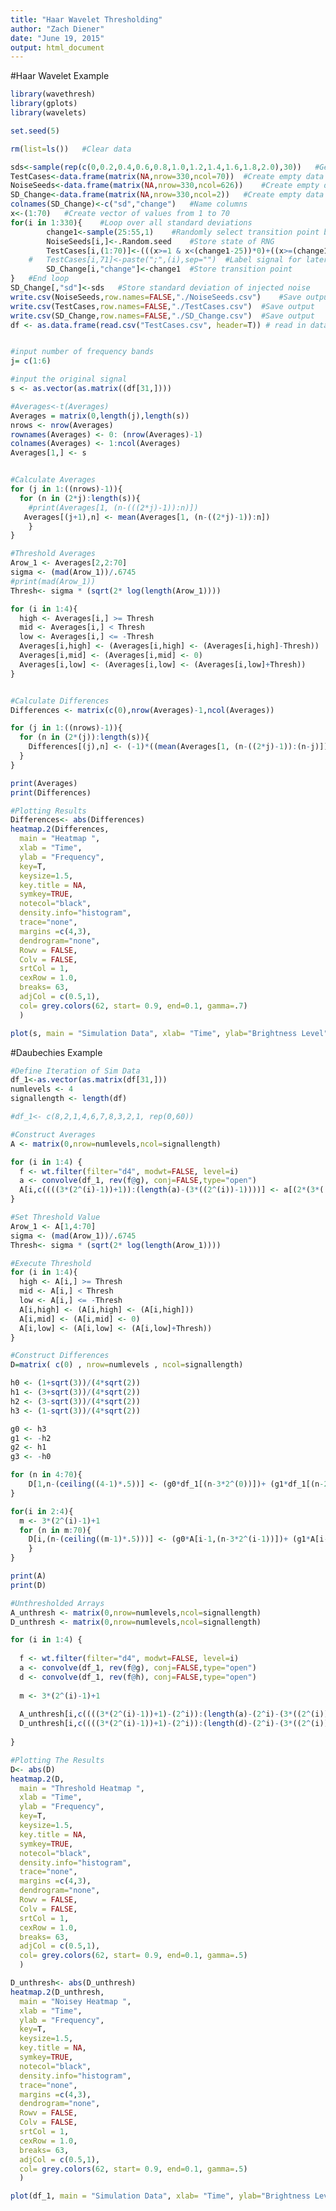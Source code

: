 ```yaml
---
title: "Haar Wavelet Thresholding"
author: "Zach Diener"
date: "June 19, 2015"
output: html_document
---
```

#Haar Wavelet Example
```r
library(wavethresh) 
library(gplots)
library(wavelets)

set.seed(5)

rm(list=ls())	#Clear data

sds<-sample(rep(c(0,0.2,0.4,0.6,0.8,1.0,1.2,1.4,1.6,1.8,2.0),30))	#Generate random list of standard deviations
TestCases<-data.frame(matrix(NA,nrow=330,ncol=70))	#Create empty data frame to store simulated signals
NoiseSeeds<-data.frame(matrix(NA,nrow=330,ncol=626))	#Create empty data frame to store state of RNG before each injection of noise
SD_Change<-data.frame(matrix(NA,nrow=330,ncol=2))	#Create empty data frame to store standard deviations and transition points
colnames(SD_Change)<-c("sd","change")	#Name columns 
x<-(1:70)	#Create vector of values from 1 to 70
for(i in 1:330){	#Loop over all standard deviations
		change1<-sample(25:55,1)	#Randomly select transition point between 25 and 55
		NoiseSeeds[i,]<-.Random.seed	#Store state of RNG
		TestCases[i,(1:70)]<-(((x>=1 & x<(change1-25))*0)+((x>=(change1-25) & x<(change1-10))*((0.02*x)+0.5-(0.02*change1)))+((x>=(change1-10) & x<(change1-6))*(x+10.3-change1))+((x>=(change1-6) & x<(change1))*(4.3))+((x>=(change1) & x<(change1+10))*((-0.5*x)+4.3+(0.5*change1)))+((x>=(change1+10) & x<=(change1+15))*((-0.25*x)+1.8+(0.25*change1)))+((x>(change1+15) & x<=1000)*(-1.95)))+rnorm(length(x),sd=sds[i])+20	#Inject noise into base signal and store
	#	TestCases[i,71]<-paste(";",(i),sep="")	#Label signal for later identification
		SD_Change[i,"change"]<-change1	#Store transition point
}	#End loop
SD_Change[,"sd"]<-sds	#Store standard deviation of injected noise
write.csv(NoiseSeeds,row.names=FALSE,"./NoiseSeeds.csv")	#Save output
write.csv(TestCases,row.names=FALSE,"./TestCases.csv")	#Save output
write.csv(SD_Change,row.names=FALSE,"./SD_Change.csv")	#Save output
df <- as.data.frame(read.csv("TestCases.csv", header=T)) # read in data frame


#input number of frequency bands
j= c(1:6)

#input the original signal 
s <- as.vector(as.matrix((df[31,])))

#Averages<-t(Averages)
Averages = matrix(0,length(j),length(s))
nrows <- nrow(Averages)
rownames(Averages) <- 0: (nrow(Averages)-1)
colnames(Averages) <- 1:ncol(Averages)
Averages[1,] <- s


#Calculate Averages
for (j in 1:((nrows)-1)){
  for (n in (2*j):length(s)){
    #print(Averages[1, (n-(((2*j)-1)):n)])
   Averages[(j+1),n] <- mean(Averages[1, (n-((2*j)-1)):n]) 
    }
}

#Threshold Averages
Arow_1 <- Averages[2,2:70]
sigma <- (mad(Arow_1))/.6745
#print(mad(Arow_1))
Thresh<- sigma * (sqrt(2* log(length(Arow_1))))

for (i in 1:4){
  high <- Averages[i,] >= Thresh
  mid <- Averages[i,] < Thresh
  low <- Averages[i,] <= -Thresh
  Averages[i,high] <- (Averages[i,high] <- (Averages[i,high]-Thresh))
  Averages[i,mid] <- (Averages[i,mid] <- 0)
  Averages[i,low] <- (Averages[i,low] <- (Averages[i,low]+Thresh))
}


#Calculate Differences
Differences <- matrix(c(0),nrow(Averages)-1,ncol(Averages))

for (j in 1:((nrows)-1)){
  for (n in (2*(j)):length(s)){
    Differences[(j),n] <- (-1)*((mean(Averages[1, (n-((2*j)-1)):(n-j)])-mean(Averages[1, (n-(j)+1):n]))/2)
  }
}

print(Averages)
print(Differences)

#Plotting Results 
Differences<- abs(Differences)
heatmap.2(Differences,
  main = "Heatmap ",
  xlab = "Time",
  ylab = "Frequency",
  key=T, 
  keysize=1.5, 
  key.title = NA,
  symkey=TRUE, 
  notecol="black",            
  density.info="histogram",     
  trace="none",               
  margins =c(4,3),            
  dendrogram="none",           
  Rowv = FALSE,
  Colv = FALSE,
  srtCol = 1,
  cexRow = 1.0,
  breaks= 63,
  adjCol = c(0.5,1),
  col= grey.colors(62, start= 0.9, end=0.1, gamma=.7)
  )

plot(s, main = "Simulation Data", xlab= "Time", ylab="Brightness Level", xlim=c(7,70), ylim= c(14,28),type = "l", col = "red")
```


#Daubechies Example
```r
#Define Iteration of Sim Data
df_1<-as.vector(as.matrix(df[31,]))
numlevels <- 4
signallength <- length(df)

#df_1<- c(8,2,1,4,6,7,8,3,2,1, rep(0,60))

#Construct Averages
A <- matrix(0,nrow=numlevels,ncol=signallength)

for (i in 1:4) {
  f <- wt.filter(filter="d4", modwt=FALSE, level=i)
  a <- convolve(df_1, rev(f@g), conj=FALSE,type="open")
  A[i,c((((3*(2^(i)-1))+1)):(length(a)-(3*((2^(i))-1))))] <- a[(2*(3*((2^(i))-1))+1) : (length(a))]
}

#Set Threshold Value
Arow_1 <- A[1,4:70]
sigma <- (mad(Arow_1))/.6745
Thresh<- sigma * (sqrt(2* log(length(Arow_1))))

#Execute Threshold
for (i in 1:4){
  high <- A[i,] >= Thresh
  mid <- A[i,] < Thresh
  low <- A[i,] <= -Thresh
  A[i,high] <- (A[i,high] <- (A[i,high]))
  A[i,mid] <- (A[i,mid] <- 0)
  A[i,low] <- (A[i,low] <- (A[i,low]+Thresh))
}

#Construct Differences
D=matrix( c(0) , nrow=numlevels , ncol=signallength)

h0 <- (1+sqrt(3))/(4*sqrt(2))
h1 <- (3+sqrt(3))/(4*sqrt(2))
h2 <- (3-sqrt(3))/(4*sqrt(2))
h3 <- (1-sqrt(3))/(4*sqrt(2))

g0 <- h3
g1 <- -h2
g2 <- h1
g3 <- -h0

for (n in 4:70){
    D[1,n-(ceiling((4-1)*.5))] <- (g0*df_1[(n-3*2^(0))])+ (g1*df_1[(n-2*2^(0))])+(g2*df_1[(n-2^(0))])+(g3*df_1[n])
}

for(i in 2:4){
  m <- 3*(2^(i)-1)+1
  for (n in m:70){
    D[i,(n-(ceiling((m-1)*.5)))] <- (g0*A[i-1,(n-3*2^(i-1))])+ (g1*A[i-1,(n-2*2^(i-1))])+(g2*A[i-1,(n-2^(i-1))])+(g3*A[i-1,n])
    }
}

print(A)
print(D)

#Unthresholded Arrays
A_unthresh <- matrix(0,nrow=numlevels,ncol=signallength)
D_unthresh <- matrix(0,nrow=numlevels,ncol=signallength)

for (i in 1:4) {
  
  f <- wt.filter(filter="d4", modwt=FALSE, level=i)
  a <- convolve(df_1, rev(f@g), conj=FALSE,type="open")
  d <- convolve(df_1, rev(f@h), conj=FALSE,type="open")
 
  m <- 3*(2^(i)-1)+1
  
  A_unthresh[i,c((((3*(2^(i)-1))+1)-(2^i)):(length(a)-(2^i)-(3*((2^(i))-1))))] <- a[(2*(3*((2^(i))-1))+1) : (length(a))]
  D_unthresh[i,c((((3*(2^(i)-1))+1)-(2^i)):(length(d)-(2^i)-(3*((2^(i))-1))))] <- d[(2*(3*((2^(i))-1))+1) : (length(d))]
   
}

#Plotting The Results
D<- abs(D)
heatmap.2(D,
  main = "Threshold Heatmap ",
  xlab = "Time",
  ylab = "Frequency",
  key=T, 
  keysize=1.5, 
  key.title = NA,
  symkey=TRUE, 
  notecol="black",            
  density.info="histogram",     
  trace="none",               
  margins =c(4,3),            
  dendrogram="none",           
  Rowv = FALSE,
  Colv = FALSE,
  srtCol = 1,
  cexRow = 1.0,
  breaks= 63,
  adjCol = c(0.5,1),
  col= grey.colors(62, start= 0.9, end=0.1, gamma=.5)
  )

D_unthresh<- abs(D_unthresh)
heatmap.2(D_unthresh,
  main = "Noisey Heatmap ",
  xlab = "Time",
  ylab = "Frequency",
  key=T, 
  keysize=1.5, 
  key.title = NA,
  symkey=TRUE, 
  notecol="black",            
  density.info="histogram",     
  trace="none",               
  margins =c(4,3),            
  dendrogram="none",           
  Rowv = FALSE,
  Colv = FALSE,
  srtCol = 1,
  cexRow = 1.0,
  breaks= 63,
  adjCol = c(0.5,1),
  col= grey.colors(62, start= 0.9, end=0.1, gamma=.5)
  )

plot(df_1, main = "Simulation Data", xlab= "Time", ylab="Brightness Level", xlim=c(7,70), ylim= c(14,28),type = "l", col = "red")


```